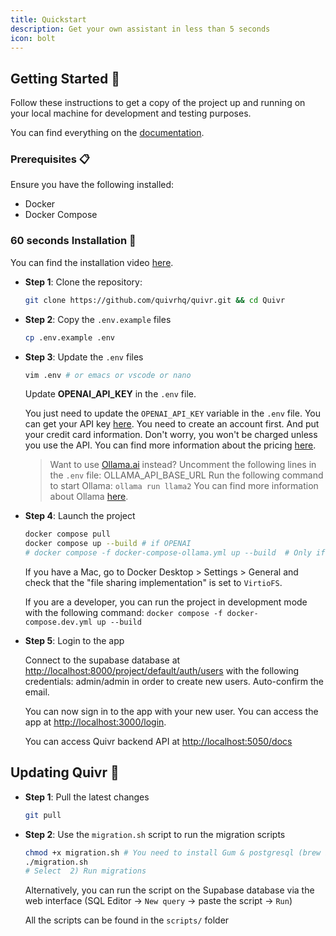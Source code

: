 ```yaml
---
title: Quickstart
description: Get your own assistant in less than 5 seconds
icon: bolt
---
```


## Getting Started 🚀

Follow these instructions to get a copy of the project up and running on your local machine for development and testing purposes.

You can find everything on the [documentation](https://docs.quivr.app/).

### Prerequisites 📋

Ensure you have the following installed:

- Docker
- Docker Compose

### 60 seconds Installation 💽

You can find the installation video [here](https://www.youtube.com/watch?v=cXBa6dZJN48).

- **Step 1**: Clone the repository:

  ```bash
  git clone https://github.com/quivrhq/quivr.git && cd Quivr
  ```

- **Step 2**: Copy the `.env.example` files

  ```bash
  cp .env.example .env
  ```

- **Step 3**: Update the `.env` files

  ```bash
  vim .env # or emacs or vscode or nano
  ```

  Update **OPENAI_API_KEY** in the `.env` file.

  You just need to update the `OPENAI_API_KEY` variable in the `.env` file. You can get your API key [here](https://platform.openai.com/api-keys). You need to create an account first. And put your credit card information. Don't worry, you won't be charged unless you use the API. You can find more information about the pricing [here](https://openai.com/pricing/).

  > Want to use [Ollama.ai](https://ollama.ai) instead?
  > Uncomment the following lines in the `.env` file:
  > OLLAMA_API_BASE_URL
  > Run the following command to start Ollama: `ollama run llama2`
  > You can find more information about Ollama [here](https://ollama.ai/).

- **Step 4**: Launch the project

  ```bash
  docker compose pull
  docker compose up --build # if OPENAI
  # docker compose -f docker-compose-ollama.yml up --build  # Only if using Ollama. You need to run `ollama run llama2` first.
  ```

  If you have a Mac, go to Docker Desktop > Settings > General and check that the "file sharing implementation" is set to `VirtioFS`.

  If you are a developer, you can run the project in development mode with the following command: `docker compose -f docker-compose.dev.yml up --build`

- **Step 5**: Login to the app

  Connect to the supabase database at [http://localhost:8000/project/default/auth/users](http://localhost:8000/project/default/auth/users) with the following credentials: admin/admin in order to create new users. Auto-confirm the email.

  You can now sign in to the app with your new user. You can access the app at [http://localhost:3000/login](http://localhost:3000/login).

  You can access Quivr backend API at [http://localhost:5050/docs](http://localhost:5050/docs)

## Updating Quivr 🚀

- **Step 1**: Pull the latest changes

  ```bash
  git pull
  ```

- **Step 2**: Use the `migration.sh` script to run the migration scripts

  ```bash
  chmod +x migration.sh # You need to install Gum & postgresql (brew install gum for example)
  ./migration.sh
  # Select  2) Run migrations
  ```

  Alternatively, you can run the script on the Supabase database via the web
  interface (SQL Editor -> `New query` -> paste the script -> `Run`)

  All the scripts can be found in the `scripts/` folder

